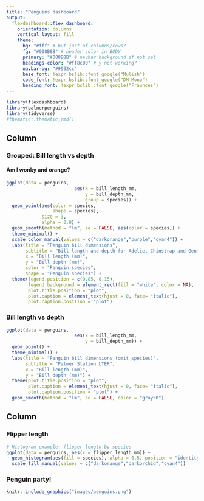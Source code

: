 ```yaml
---
title: "Penguins dashboard"
output: 
  flexdashboard::flex_dashboard:
    orientation: columns
    vertical_layout: fill
    theme:
      bg: "#fff" # but just of columns/rows?
      fg: "#008B8B" # header color in BODY
      primary: "#008B8B" # navbar background if not set
      headings-color: "#ff8c00" # y not working?
      navbar-bg: "#9932cc"
      base_font: !expr bslib::font_google("Mulish")
      code_font: !expr bslib::font_google("DM Mono")
      heading_font: !expr bslib::font_google("Fraunces")
---
```


```r
library(flexdashboard)
library(palmerpenguins)
library(tidyverse)
#thematic::thematic_rmd() 
```

Column {data-width=650 .tabset}
-----------------------------------------------------------------------

### Grouped: Bill length vs depth

#### Am I wonky and orange?

```r
ggplot(data = penguins,
                         aes(x = bill_length_mm,
                             y = bill_depth_mm,
                             group = species)) +
  geom_point(aes(color = species,
                 shape = species),
             size = 3,
             alpha = 0.8) +
  geom_smooth(method = "lm", se = FALSE, aes(color = species)) +
  theme_minimal() +
  scale_color_manual(values = c("darkorange","purple","cyan4")) +
  labs(title = "Penguin bill dimensions",
       subtitle = "Bill length and depth for Adelie, Chinstrap and Gentoo Penguins at Palmer Station LTER",
       x = "Bill length (mm)",
       y = "Bill depth (mm)",
       color = "Penguin species",
       shape = "Penguin species") +
  theme(legend.position = c(0.85, 0.15),
        legend.background = element_rect(fill = "white", color = NA),
        plot.title.position = "plot",
        plot.caption = element_text(hjust = 0, face= "italic"),
        plot.caption.position = "plot")
```

### Bill length vs depth

```r
ggplot(data = penguins,
                         aes(x = bill_length_mm,
                             y = bill_depth_mm)) +
  geom_point() +
  theme_minimal() +
  labs(title = "Penguin bill dimensions (omit species)",
       subtitle = "Palmer Station LTER",
       x = "Bill length (mm)",
       y = "Bill depth (mm)") +
  theme(plot.title.position = "plot",
        plot.caption = element_text(hjust = 0, face= "italic"),
        plot.caption.position = "plot") +
  geom_smooth(method = "lm", se = FALSE, color = "gray50")
```

Column {data-width=350}
-----------------------------------------------------------------------

### Flipper length

```r
# Histogram example: flipper length by species
ggplot(data = penguins, aes(x = flipper_length_mm)) +
  geom_histogram(aes(fill = species), alpha = 0.5, position = "identity") +
  scale_fill_manual(values = c("darkorange","darkorchid","cyan4"))
```

### Penguin party!

```r
knitr::include_graphics("images/penguins.png")
```

